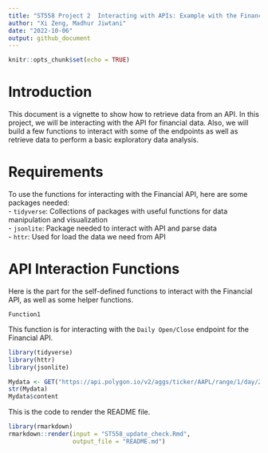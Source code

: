 ```yaml
---
title: "ST558 Project 2  Interacting with APIs: Example with the Financial API"
author: "Xi Zeng, Madhur Jiwtani"
date: "2022-10-06"
output: github_document
---
```


```r
knitr::opts_chunk$set(echo = TRUE)
```

# Introduction  
This document is a vignette to show how to retrieve data from an API. In this project, we will be interacting with the API for financial data. Also, we will build a few functions to interact with some of the endpoints as well as retrieve data to perform a basic exploratory data analysis.  

# Requirements  
To use the functions for interacting with the Financial API, here are some packages needed:  
- `tidyverse`: Collections of packages with useful functions for data manipulation and visualization  
- `jsonlite`: Package needed to interact with API and parse data  
- `httr`: Used for load the data we need from API  

# API Interaction Functions  
Here is the part for the self-defined functions to interact with the Financial API, as well as some helper functions.  

`Function1`  

This function is for interacting with the `Daily Open/Close` endpoint for the Financial API.  

```r
library(tidyverse)
library(httr)
library(jsonlite)

Mydata <- GET("https://api.polygon.io/v2/aggs/ticker/AAPL/range/1/day/2020-06-01/2020-06-17?apiKey=pxkABpfvwGyIl55tOWtNxricS6IwKFYH")
str(Mydata)
Mydata$content
```



This is the code to render the README file.
```r
library(rmarkdown)
rmarkdown::render(input = "ST558_update_check.Rmd",
                  output_file = "README.md")
```
